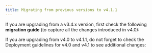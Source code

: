```yaml
---
title: Migrating from previous versions to v4.1.1
---
```


If you are upgrading from a v3.4.x version, first check the following **migration guide** (to capture all the changes introduced in v4.0):

<Card title="Migrating from v3.4.x" href="../v4.0.0-april-2024/migrating-from-v3.4.x/" icon="link">
</Card>

If you are upgrading from v4.0 to v4.1.1, do not forget to check the Deployment guidelines for v4.0 and v4.1 to see additional changes:

<Card title ="Deployment guidelines 4.0" href="../v4.0.0-april-2024/deployment-guidelines-v4.0.0" icon ="link">
</Card>

<Card title ="Deployment guidelines 4.1" href="../v4.1.0-may-2024/deployment-guidelines-v4.1.0" icon ="link">
</Card>


